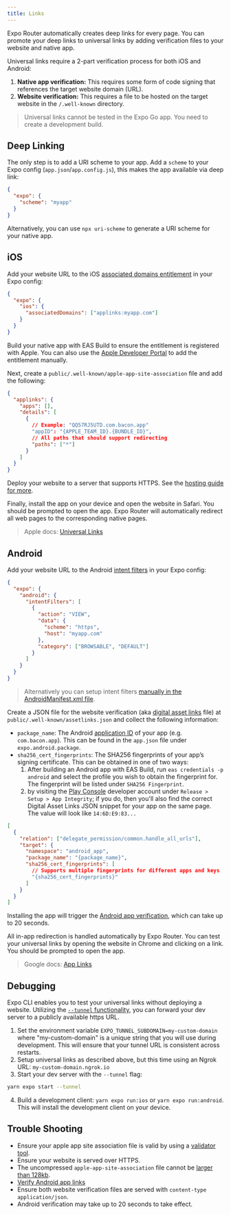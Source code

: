 ```yaml
---
title: Links
---
```


Expo Router automatically creates deep links for every page. You can promote your deep links to universal links by adding verification files to your website and native app.

Universal links require a 2-part verification process for both iOS and Android:

1. **Native app verification:** This requires some form of code signing that references the target website domain (URL).
2. **Website verification:** This requires a file to be hosted on the target website in the `/.well-known` directory.

> Universal links cannot be tested in the Expo Go app. You need to create a development build.

## Deep Linking

The only step is to add a URI scheme to your app. Add a `scheme` to your Expo config (`app.json`/`app.config.js`), this makes the app available via deep link:

```json title=app.json
{
  "expo": {
    "scheme": "myapp"
  }
}
```

Alternatively, you can use `npx uri-scheme` to generate a URI scheme for your native app.

## iOS

Add your website URL to the iOS [associated domains entitlement](https://docs.expo.dev/versions/latest/config/app/#associateddomains) in your Expo config:

```json title=app.json
{
  "expo": {
    "ios": {
      "associatedDomains": ["applinks:myapp.com"]
    }
  }
}
```

Build your native app with EAS Build to ensure the entitlement is registered with Apple. You can also use the [Apple Developer Portal](https://developer.apple.com/account/resources/identifiers/list) to add the entitlement manually.

Next, create a `public/.well-known/apple-app-site-association` file and add the following:

```json title=public/.well-known/apple-app-site-association
{
  "applinks": {
    "apps": [],
    "details": [
      {
        // Example: "QQ57RJ5UTD.com.bacon.app"
        "appID": "{APPLE_TEAM_ID}.{BUNDLE_ID}",
        // All paths that should support redirecting
        "paths": ["*"]
      }
    ]
  }
}
```

Deploy your website to a server that supports HTTPS. See the [hosting guide for more](/docs/deploying/hosting.md).

Finally, install the app on your device and open the website in Safari. You should be prompted to open the app. Expo Router will automatically redirect all web pages to the corresponding native pages.

> Apple docs: [Universal Links](https://developer.apple.com/library/archive/documentation/General/Conceptual/AppSearch/UniversalLinks.html)

## Android

Add your website URL to the Android [intent filters](https://docs.expo.dev/versions/latest/config/app/#intentfilters) in your Expo config:

```json title=app.json
{
  "expo": {
    "android": {
      "intentFilters": [
        {
          "action": "VIEW",
          "data": {
            "scheme": "https",
            "host": "myapp.com"
          },
          "category": ["BROWSABLE", "DEFAULT"]
        }
      ]
    }
  }
}
```

> Alternatively you can setup intent filters [manually in the AndroidManifest.xml file](https://developer.android.com/training/app-links/verify-android-applinks#add-intent-filters).

Create a JSON file for the website verification (aka [digital asset links](https://developers.google.com/digital-asset-links/v1/getting-started) file) at `public/.well-known/assetlinks.json` and collect the following information:

- `package_name`: The Android [application ID](https://docs.expo.dev/versions/latest/config/app/#package) of your app (e.g. `com.bacon.app`). This can be found in the `app.json` file under `expo.android.package`.
- `sha256_cert_fingerprints`: The SHA256 fingerprints of your app’s signing certificate. This can be obtained in one of two ways:
  1. After building an Android app with EAS Build, run `eas credentials -p android` and select the profile you wish to obtain the fingerprint for. The fingerprint will be listed under `SHA256 Fingerprint`.
  2. by visiting the [Play Console](https://play.google.com/console/) developer account under `Release > Setup > App Integrity`; if you do, then you'll also find the correct Digital Asset Links JSON snippet for your app on the same page. The value will look like `14:6D:E9:83...`

```json title=public/.well-known/assetlinks.json
[
  {
    "relation": ["delegate_permission/common.handle_all_urls"],
    "target": {
      "namespace": "android_app",
      "package_name": "{package_name}",
      "sha256_cert_fingerprints": [
        // Supports multiple fingerprints for different apps and keys
        "{sha256_cert_fingerprints}"
      ]
    }
  }
]
```

Installing the app will trigger the [Android app verification](https://developer.android.com/training/app-links/verify-android-applinks#web-assoc), which can take up to 20 seconds.

All in-app redirection is handled automatically by Expo Router. You can test your universal links by opening the website in Chrome and clicking on a link. You should be prompted to open the app.

> Google docs: [App Links](https://developer.android.com/training/app-links)

## Debugging

Expo CLI enables you to test your universal links without deploying a website. Utilizing the [`--tunnel` functionality](https://docs.expo.dev/workflow/expo-cli/#tunneling), you can forward your dev server to a publicly available https URL.

1. Set the environment variable `EXPO_TUNNEL_SUBDOMAIN=my-custom-domain` where "my-custom-domain" is a unique string that you will use during development. This will ensure that your tunnel URL is consistent across restarts.
2. Setup universal links as described above, but this time using an Ngrok URL: `my-custom-domain.ngrok.io`
3. Start your dev server with the `--tunnel` flag:

```bash
yarn expo start --tunnel
```

4. Build a development client: `yarn expo run:ios` or `yarn expo run:android`. This will install the development client on your device.

## Trouble Shooting

- Ensure your apple app site association file is valid by using a [validator tool](https://branch.io/resources/aasa-validator/).
- Ensure your website is served over HTTPS.
- The uncompressed `apple-app-site-association` file cannot be [larger than 128kb](https://developer.apple.com/library/archive/documentation/General/Conceptual/AppSearch/UniversalLinks.html).
- [Verify Android app links](https://developer.android.com/training/app-links/verify-android-applinks)
- Ensure both website verification files are served with `content-type` `application/json`.
- Android verification may take up to 20 seconds to take effect.
